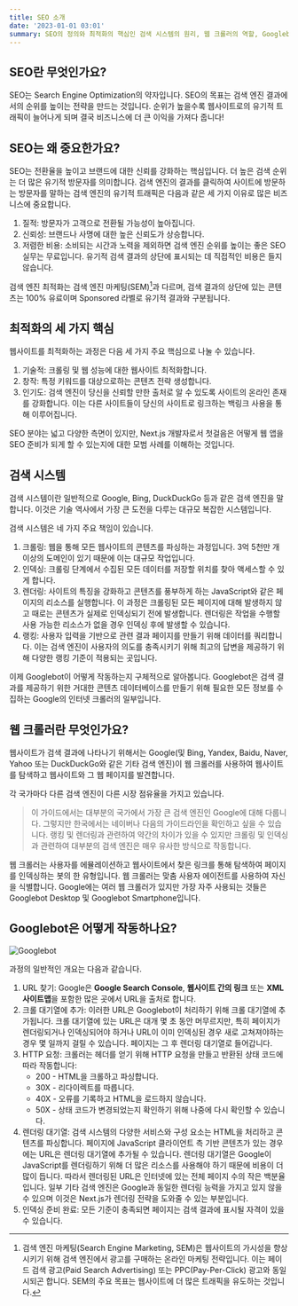 ```yaml
---
title: SEO 소개
date: '2023-01-01 03:01'
summary: SEO의 정의와 최적화의 핵심인 검색 시스템의 원리, 웹 크롤러의 역할, Googlebot의 작동 방식에 대해 설명합니다.
---
```


<TOCInline toc={props.toc} asDisclosure />

## SEO란 무엇인가요?
SEO는 Search Engine Optimization의 약자입니다. SEO의 목표는 검색 엔진 결과에서의 순위를 높이는 전략을 만드는 것입니다. 순위가 높을수록 웹사이트로의 유기적 트래픽이 늘어나게 되며 결국 비즈니스에 더 큰 이익을 가져다 줍니다!

## SEO는 왜 중요한가요?
<span className="text-blue-600 font-bold">SEO</span>는 <span className="font-semibold bg-yellow-100">전환율을 높이고 브랜드에 대한 신뢰를 강화하는 핵심</span>입니다. 더 높은 검색 순위는 더 많은 유기적 방문자를 의미합니다.
검색 엔진의 결과를 클릭하여 사이트에 방문하는 방문자를 말하는 검색 엔진의 유기적 트래픽은 다음과 같은 세 가지 이유로 많은 비즈니스에 중요합니다.

1. <span className="font-bold underline">질적</span>: 방문자가 고객으로 전환될 가능성이 높아집니다.
2. <span className="font-bold underline">신뢰성</span>: 브랜드나 사명에 대한 높은 신뢰도가 상승합니다.
3. <span className="font-bold underline">저렴한 비용</span>: 소비되는 시간과 노력을 제외하면 검색 엔진 순위를 높이는 좋은 SEO 실무는 무료입니다. <span className="text-red-600 font-bold">유기적 검색 결과의 상단에 표시되는 데 직접적인 비용은 들지 않습니다.</span>

검색 엔진 최적화는 검색 엔진 마케팅(SEM)[^1]과 다르며, 검색 결과의 상단에 있는 콘텐츠는 100% 유료이며 Sponsored 라벨로 유기적 결과와 구분됩니다.
[^1]: 검색 엔진 마케팅(Search Engine Marketing, SEM)은 웹사이트의 가시성을 향상시키기 위해 검색 엔진에서 광고를 구매하는 온라인 마케팅 전략입니다. 이는 페이드 검색 광고(Paid Search Advertising) 또는 PPC(Pay-Per-Click) 광고와 동일시되곤 합니다. SEM의 주요 목표는 웹사이트에 더 많은 트래픽을 유도하는 것입니다.

## 최적화의 세 가지 핵심
웹사이트를 최적화하는 과정은 다음 세 가지 주요 핵심으로 나눌 수 있습니다.

1. <span className="font-bold underline">기술적</span>: 크롤링 및 웹 성능에 대한 웹사이트 최적화합니다.
2. <span className="font-bold underline">창작</span>: 특정 키워드를 대상으로하는 콘텐츠 전략 생성합니다.
3. <span className="font-bold underline">인기도</span>: 검색 엔진이 당신을 신뢰할 만한 출처로 알 수 있도록 사이트의 온라인 존재를 강화합니다. 이는 다른 사이트들이 당신의 사이트로 링크하는 백링크 사용을 통해 이루어집니다.

SEO 분야는 넓고 다양한 측면이 있지만, Next.js 개발자로서 첫걸음은 어떻게 웹 앱을 SEO 준비가 되게 할 수 있는지에 대한 모범 사례를 이해하는 것입니다.

## 검색 시스템
<span className="text-blue-600 font-bold">검색 시스템</span>이란 일반적으로 Google, Bing, DuckDuckGo 등과 같은 검색 엔진을 말합니다. 이것은 기술 역사에서 가장 큰 도전을 다루는 대규모 복잡한 시스템입니다.

검색 시스템은 네 가지 주요 책임이 있습니다.

1. <span className="font-bold underline">크롤링</span>: <span className="font-semibold bg-yellow-100">웹을 통해 모든 웹사이트의 콘텐츠를 파싱하는 과정</span>입니다. 3억 5천만 개 이상의 도메인이 있기 때문에 이는 대규모 작업입니다.
2. <span className="font-bold underline">인덱싱</span>: 크롤링 단계에서 수집된 모든 데이터를 저장할 <span className="font-semibold bg-yellow-100">위치를 찾아 액세스</span>할 수 있게 합니다.
3. <span className="font-bold underline">렌더링</span>: 사이트의 특징을 강화하고 콘텐츠를 풍부하게 하는 <span className="font-semibold bg-yellow-100">JavaScript와 같은 페이지의 리소스를 실행</span>합니다. 이 과정은 크롤링된 모든 페이지에 대해 발생하지 않고 때로는 콘텐츠가 실제로 인덱싱되기 전에 발생합니다. 렌더링은 작업을 수행할 사용 가능한 리소스가 없을 경우 인덱싱 후에 발생할 수 있습니다.
4. <span className="font-bold underline">랭킹</span>: 사용자 입력을 기반으로 관련 결과 페이지를 만들기 위해 <span className="font-semibold bg-yellow-100">데이터를 쿼리</span>합니다. 이는 검색 엔진이 <span className="text-red-600 font-bold">사용자의 의도를 충족시키기 위해 최고의 답변을 제공하기 위해 다양한 랭킹 기준이 적용</span>되는 곳입니다.

이제 Googlebot이 어떻게 작동하는지 구체적으로 알아봅니다. Googlebot은 검색 결과를 제공하기 위한 거대한 콘텐츠 데이터베이스를 만들기 위해 필요한 모든 정보를 수집하는 Google의 인터넷 크롤러의 일부입니다.

## 웹 크롤러란 무엇인가요?
웹사이트가 검색 결과에 나타나기 위해서는 Google(및 Bing, Yandex, Baidu, Naver, Yahoo 또는 DuckDuckGo와 같은 기타 검색 엔진)이 웹 크롤러를 사용하여 웹사이트를 탐색하고 웹사이트와 그 웹 페이지를 발견합니다.

각 국가마다 다른 검색 엔진이 다른 시장 점유율을 가지고 있습니다.

> 이 가이드에서는 대부분의 국가에서 가장 큰 검색 엔진인 Google에 대해 다룹니다. 그렇지만 한국에서는 네이버나 다음의 가이드라인을 확인하고 싶을 수 있습니다.
> 랭킹 및 렌더링과 관련하여 약간의 차이가 있을 수 있지만 크롤링 및 인덱싱과 관련하여 대부분의 검색 엔진은 매우 유사한 방식으로 작동합니다.

웹 크롤러는 사용자를 에뮬레이션하고 웹사이트에서 찾은 링크를 통해 탐색하여 페이지를 인덱싱하는 봇의 한 유형입니다. 웹 크롤러는 맞춤 사용자 에이전트를 사용하여 자신을 식별합니다. Google에는 여러 웹 크롤러가 있지만 가장 자주 사용되는 것들은 
<span className="text-blue-600 font-bold">Googlebot Desktop</span> 및 <span className="text-blue-600 font-bold">Googlebot Smartphone</span>입니다.

## Googlebot은 어떻게 작동하나요?

![Googlebot](https://nextjs.org/_next/image?url=%2Fstatic%2Fimages%2Flearn%2Fseo%2Fgooglebot.png&w=1920&q=75&dpl=dpl_5zJsHSsexKDoARtzKyP8sceFSRHK)

과정의 일반적인 개요는 다음과 같습니다.

1. <span className="font-bold underline">URL 찾기</span>: Google은 **Google Search Console**, **웹사이트 간의 링크** 또는 **XML 사이트맵**을 포함한 많은 곳에서 URL을 출처로 합니다.
2. <span className="font-bold underline">크롤 대기열에 추가</span>: 이러한 URL은 Googlebot이 처리하기 위해 크롤 대기열에 추가됩니다. 크롤 대기열에 있는 URL은 대개 몇 초 동안 머무르지만, 특히 페이지가 렌더링되거나 인덱싱되어야 하거나 URL이 이미 인덱싱된 경우 새로 고쳐져야하는 경우 몇 일까지 걸릴 수 있습니다. 페이지는 그 후 렌더링 대기열로 들어갑니다.
3. <span className="font-bold underline">HTTP 요청</span>: <span className="font-semibold bg-yellow-100">크롤러는 헤더를 얻기 위해 HTTP 요청을 만들고 반환된 상태 코드에 따라 작동</span>합니다:
    - 200 - HTML을 크롤하고 파싱합니다.
    - 30X - 리다이렉트를 따릅니다.
    - 40X - 오류를 기록하고 HTML을 로드하지 않습니다.
    - 50X - 상태 코드가 변경되었는지 확인하기 위해 나중에 다시 확인할 수 있습니다.
4. <span className="font-bold underline">렌더링 대기열</span>: 검색 시스템의 다양한 서비스와 구성 요소는 HTML을 처리하고 콘텐츠를 파싱합니다. 
페이지에 JavaScript 클라이언트 측 기반 콘텐츠가 있는 경우에는 URL은 렌더링 대기열에 추가될 수 있습니다. 
렌더링 대기열은 Google이 JavaScript를 렌더링하기 위해 더 많은 리소스를 사용해야 하기 때문에 비용이 더 많이 듭니다. 
따라서 <span className="text-red-600 font-bold">렌더링된 URL은 인터넷에 있는 전체 페이지 수의 작은 백분율</span>입니다. 
일부 기타 검색 엔진은 Google과 동일한 렌더링 능력을 가지고 있지 않을 수 있으며 <span className="font-semibold bg-yellow-100">이것은 Next.js가 렌더링 전략을 도와줄 수 있는 부분</span>입니다.
5. <span className="font-bold underline">인덱싱 준비 완료</span>: 모든 기준이 충족되면 페이지는 검색 결과에 표시될 자격이 있을 수 있습니다.
